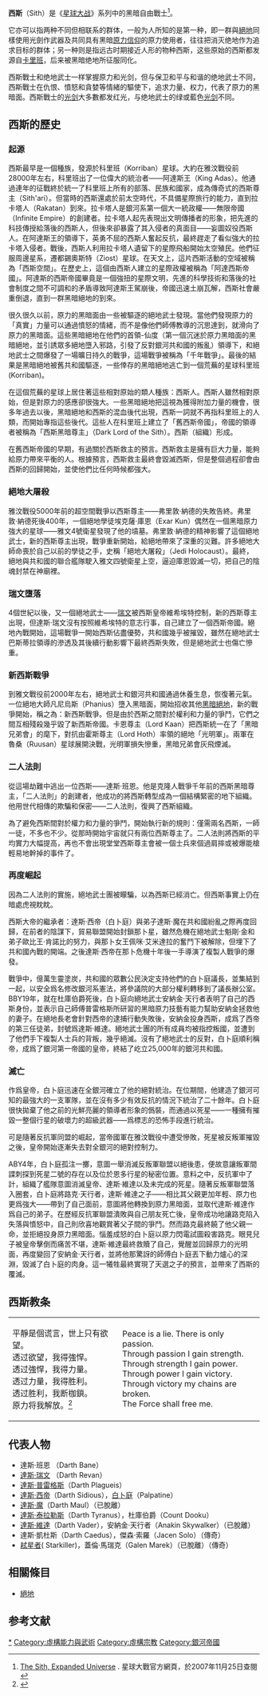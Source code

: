 {{expand|time=2015-12-30T03:40:31+00:00}}
{{refimprove|time=2015-12-30T03:40:31+00:00}}
{{noteTA
|G1= StarWars}}'''西斯'''（Sith）是《[[星球大战|星球大战]]》系列中的黑暗自由戰士<ref name="sw-eu">[http://www.starwars.com/databank/organization/thesith/?id=eu The Sith, Expanded Universe] {{WebCite|url=https://www.webcitation.org/6ERhjJtW5?url=http://starwars.com/explore/encyclopedia/groups/sith/?id=eu |date=20130215082827 |dateformat=iso }}. 星球大戰官方網頁，於2007年11月25日查閱</ref>。

它亦可以指两种不同但相联系的群体，一般为人所知的是第一种，即一群與[[絕地|絕地]]同樣使用光劍作武器及共同具有黑暗[[原力|原力]][[信仰|信仰]]的原力使用者，往往把消灭绝地作为追求目标的群体；另一种则是指远古时期接近人形的物种西斯，这些原始的西斯都发源自[[卡里班|卡里班]]，后来被黑暗绝地所征服同化。

西斯戰士和绝地武士一样掌握原力和光剑，但与保卫和平与和谐的绝地武士不同，西斯戰士在仇恨、憤怒和貪婪等情緒的驅使下，追求力量、权力，代表了原力的黑暗面。西斯戰士的[[光剑|光剑]]大多數都发红光，与绝地武士的绿或藍色[[光剑|光剑]]不同。

==西斯的歷史==
===起源===
西斯最早是一個種族，發源於科里班（Korriban）星球。大約在雅汶戰役前28000年左右，科里班出了一位偉大的統治者——阿達斯王（King Adas）。他通過連年的征戰終於統一了科里班上所有的部落、民族和國家，成為傳奇式的西斯尊主（Sith'ari）。但當時的西斯還處於前太空時代，不具備星際旅行的能力，直到拉卡塔人（Rakatan）到來。拉卡塔人是銀河系第一個大一統政權——無限帝國（Infinite Empire）的創建者。拉卡塔人起先表現出文明傳播者的形象，把先進的科技傳授給落後的西斯人，但後來卻暴露了其入侵者的真面目——妄圖奴役西斯人。在阿達斯王的領導下，英勇不屈的西斯人奮起反抗，最終趕走了看似強大的拉卡塔入侵者。戰後，西斯人利用拉卡塔人遺留下的星際飛船開始太空殖民。他們征服周邊星系，遷都錫奧斯特（Ziost）星球。在天文上，這片西斯活動的空域被稱為「西斯空間」。在歷史上，這個由西斯人建立的星際政權被稱為「阿達西斯帝國」。阿達斯的西斯帝國畢竟是一個強扭的星際文明，先進的科學技術和落後的社會制度之間不可調和的矛盾導致阿達斯王駕崩後，帝國迅速土崩瓦解，西斯社會嚴重倒退，直到一群黑暗絕地的到來。

很久很久以前，原力的黑暗面由一些被驅逐的絕地武士發現。當他們發現原力的「真實」力量可以通過憤怒的情緒，而不是像他們師傅教導的沉思達到，就滑向了原力的黑暗面。這些黑暗絕地在他們的首領-仙度（第一個沉迷於原力黑暗面的黑暗絕地，並引誘眾多絕地墮入邪路，引發了反對銀河共和國的叛亂）領導下，和絕地武士之間爆發了一場曠日持久的戰爭，這場戰爭被稱為「千年戰爭」。最後的結果是黑暗絕地被舊共和國驅逐，一些倖存的黑暗絕地逃亡到一個荒蕪的星球科里班(Korriban)。

在這個荒蕪的星球上居住著這些相對原始的類人種族：西斯人。西斯人雖然相對原始，但是對原力的感應卻很強大。一些黑暗絕地把這視為獲得附加力量的機會，很多年過去以後，黑暗絕地和西斯的混血後代出現，西斯一詞就不再指科里班上的人類，而開始專指這些後代。這些人在科里班上建立了「舊西斯帝國」，帝國的領導者被稱為「西斯黑暗尊主」（Dark Lord of the Sith）。西斯（組織）形成。

在舊西斯帝國的早期，有過關於西斯救主的預言。西斯救主是擁有巨大力量，能夠給原力帶來平衡的人。根據預言，西斯救主最終會毀滅西斯，但是整個過程卻會由西斯的回歸開始，並使他們比任何時候都強大。

===絕地大屠殺===
雅汶戰役5000年前的超空間戰爭以西斯尊主——弗里敦‧納德的失敗告終。弗里敦‧納德死後400年，一個絕地學徒埃克薩‧庫恩（Exar Kun）偶然在一個黑暗原力強大的星球——雅文4號衛星發現了他的墳墓。弗里敦‧納德的精神影響了這個絕地武士，新的西斯尊主出現，戰爭重新開始，給絕地帶來了深重的災難。許多絕地大師命喪於自己以前的學徒之手，史稱「絕地大屠殺」（Jedi Holocaust）。最終，絕地與共和國的聯合艦隊駛入雅文四號衛星上空，逼迫庫恩毀滅一切，把自己的陰魂封禁在神廟裡。

===瑞文墮落===
4個世紀以後，又一個絕地武士——[[瑞文|瑞文]]被西斯皇帝維希埃特控制，新的西斯尊主出現，但達斯‧瑞文沒有按照維希埃特的意志行事，自己建立了一個西斯帝國。絕地內戰開始，這場戰爭一開始西斯佔盡優勢，共和國幾乎被摧毀，雖然在絕地武士巴斯蒂拉領導的滲透及其後續行動影響下最終西斯失敗，但是絕地武士也傷亡慘重。

===新西斯戰爭===
到雅文戰役前2000年左右，絕地武士和銀河共和國通過休養生息，恢復著元氣。一位絕地大師凡尼烏斯（Phanius）墮入黑暗面，開始招收其他[[黑暗絕地|黑暗絕地]]，新的戰爭開始，稱之為：新西斯戰爭。但是由於西斯之間對於權利和力量的爭鬥，它們之間互相殘殺幾乎毀了新西斯帝國。卡恩尊主（Lord Kaan）把西斯統一在了「黑暗兄弟會」的麾下，對抗由霍斯尊主（Lord Hoth）率領的絕地「光明軍」。兩軍在魯桑（Ruusan）星球展開決戰，光明軍損失慘重，黑暗兄弟會灰飛煙滅。

===二人法則===
從這場劫難中逃出一位西斯——達斯‧班恩。他是克隆人戰爭千年前的西斯黑暗尊主，「二人法則」的創建者，他成功的將西斯轉型成為一個結構緊密的地下組織。他用世代相傳的欺騙和保密——二人法則，復興了西斯組織。

為了避免西斯間對於權力和力量的爭鬥，開始執行新的規則：僅需兩名西斯，一師一徒，不多也不少。從那時開始宇宙就只有兩位西斯尊主了。二人法則將西斯的平均實力大幅提高，再也不會出現堂堂西斯尊主會被一個士兵來個過肩摔或被爆能槍輕易地幹掉的事件了。

===再度崛起===
因為二人法則的實施，絕地武士團被矇騙，以為西斯已經消亡。但西斯事實上仍在暗處虎視眈眈。

西斯大帝的繼承者：達斯·西帝（白卜庭）與弟子達斯·魔在共和國紛亂之際再度回歸，在前者的陰謀下，貿易聯盟開始封鎖那卜星，雖然危機在絕地武士魁剛·金和弟子歐比王·肯諾比的努力，與那卜女王佩咪·艾米達拉的奮鬥下被解除，但埋下了共和國內戰的開端。之後達斯·西帝在那卜危機十年後一手導演了複製人戰爭的爆發。

戰爭中，億萬生靈塗炭，共和國的眾數公民決定支持他們的白卜庭議長，並集結到一起，以安全爲名修改銀河系憲法，將參議院的大部分權利轉移到了議長辦公室。BBY19年，就在杜庫伯爵死後，白卜庭向絕地武士安納金·天行者表明了自己的西斯身份，並表示自己師傅普雷格斯所研習的黑暗原力技藝有能力幫助安納金拯救他的妻子。在絕地長老會針對西帝的逮捕行動失敗後，安納金投身西斯，成爲了西帝的第三任徒弟，封號爲達斯·維達。絕地武士團的所有成員均被指控叛國，並遭到了他們手下複製人士兵的背叛，幾乎絕滅。沒有了絕地武士的反對，白卜庭順利稱帝，成爲了銀河第一帝國的皇帝，終結了屹立25,000年的銀河共和國。

===滅亡===
作爲皇帝，白卜庭迅速在全銀河確立了他的絕對統治。在位期間，他建造了銀河可知的最強大的一支軍隊，並在沒有多少有效反抗的情況下統治了二十餘年。白卜庭很快拋棄了他之前的光鮮亮麗的領導者形象的僞裝，而通過以死星——一種擁有摧毀一整個行星的破壞力的超級武器——爲標志的恐怖手段進行統治。

可是隨著反抗軍同盟的崛起，當帝國軍在雅汶戰役中遭受慘敗，死星被反叛軍摧毀之後，皇帝開始逐漸失去對全銀河的絕對控制力。

ABY4年，白卜庭孤注一擲，意圖一舉消滅反叛軍聯盟以絕後患，便故意讓叛軍間諜刺探到死星二號的存在以及位於恩多行星的秘密位置。意料之中，反抗軍中了計，組織了艦隊意圖消滅皇帝、達斯·維達以及未完成的死星。隨著反叛軍聯盟落入圈套，白卜庭將路克·天行者，達斯·維達之子——相比其父親更加年輕、原力也更爲強大——帶到了自己面前，意圖將他轉換到原力黑暗面，並取代達斯·維達作爲自己的弟子。在歷經反抗軍聯盟潰敗與自己朋友死亡後，皇帝成功地讓路克陷入失落與憤怒中，自己則欣喜地觀賞著父子間的爭鬥。然而路克最終饒了他父親一命，並拒絕投身原力黑暗面。惱羞成怒的白卜庭以原力閃電試圖殺害路克。眼見兒子被皇帝擊倒而痛苦不堪，達斯·維達最終救贖了自己，覺醒並回歸原力的光明面，再度變回了安納金·天行者，並將他那驚訝的師傅白卜庭丟下動力爐心的深淵，毀滅了白卜庭的肉身。這一犧牲最終實現了天選之子的預言，並帶來了西斯的覆滅。

==西斯教条==
{| border=0
|-
| valign=top |
平靜是個谎言，世上只有欲望。<br/>透过欲望，我得強悍。<br/>透过強悍，我得力量。<br/>透过力量，我得胜利。<br/>透过胜利，我断枷鎖。<br/>
原力将我解放。<ref>{{Cite web |url=http://starwars.wikia.com/wiki/Code_of_the_Sith |title=存档副本 |access-date=2015-11-19 |archive-date=2019-01-20 |archive-url=https://web.archive.org/web/20190120073834/http://starwars.wikia.com/wiki/Code_of_the_Sith |dead-url=no }}</ref><br/>
| valign=top |
Peace is a lie. There is only passion.<br/>
Through passion I gain strength.<br/>
Through strength I gain power.<br/>
Through power I gain victory.<br/>
Through victory my chains are broken.<br/>
The Force shall free me.<br/>

|}

==代表人物==
*達斯·班恩 （Darth Bane）
*[[瑞文|達斯·瑞文]] （Darth Revan）
*[[達斯·普雷格斯|達斯·普雷格斯]]（Darth Plagueis）
*[[達斯·西帝|達斯·西帝]]（Darth Sidious），[[白卜庭|白卜庭]]（Palpatine）
*[[達斯·魔|達斯·魔]]（Darth Maul）（已脫離）
*[[達斯·泰拉勒斯|達斯·泰拉勒斯]]（Darth Tyranus），杜庫伯爵（Count Dooku）
*[[達斯·維達|達斯·維達]]（Darth Vader），安納金·天行者（Anakin Skywalker）（已脫離）
*達斯·凱杜斯（Darth Caedus），傑森·索羅（Jacen Solo）（傳奇）
*[[弒星者|弒星者]]( Starkiller)，蓋倫·馬瑞克（Galen Marek）（已脫離）（傳奇）


==相關條目==
*[[絕地|絕地]]

==参考文献==
{{Reflist}}

{{星際大戰宇宙}}
{{DEFAULTSORT:Sith}}
[[Category:魑族|*]]
[[Category:虛構能力與武術|Category:虛構能力與武術]]
[[Category:虛構宗教|Category:虛構宗教]]
[[Category:銀河帝國|Category:銀河帝國]]